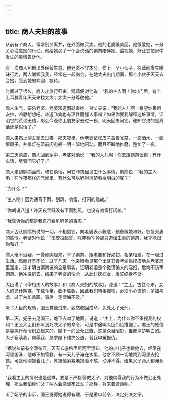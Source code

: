 ```yaml
---
---
---
```

title: 商人夫妇的故事
---




从前有个商人，常常别乡离井，在外面做买卖。他的老婆很美丽，他很爱她，十分关心注意她的行动。他给她买了一个会说话的鹦鹉陪伴她、监视她，好让它把家中发生的事情告诉他。

有一次商人照例出外经营生意，他老婆不守本分，爱上一个小伙子，彼此间发生暧昧行为，两人卿卿我我，经常在一起幽会。在她丈夫出门期间，那个小伙子天天去会她，受到她的欢迎、款待。

时间过了很久，商人才旅行归来，鹦鹉便对他说：“我的主人啊！你出门后，有个土耳其青年天天来找太太；太太十分尊敬他。”

商人生气，要杀老婆。老婆知道鹦鹉害她，对丈夫说：“我的人儿啊！希望你畏惧安拉，冷静想想吧。难道飞禽也有理性而懂人事吗？如果你要我解释这桩事情，证明它的荒谬无稽，那么今晚你上朋友家去过一夜，明天回来问它，便知它说的是真话还是假话了。”

商人果然上朋友家去过夜。那天夜里，他老婆拿张皮子盖着雀笼，一面洒水，一面扇扇子，并拿灯在笼前闪电般一明一暗地闪动，而且不断地推磨，整忙了一夜。

第二天清晨，商人回到家中，老婆对他说：“我的人儿啊！你去跟鹦鹉谈谈；有什么话，尽管问它好了。”

商人走到鹦鹉面前，和它谈话，问它昨夜里发生什么事情。鹦鹉说：“我的主人哟！在昨夜那样的气候里，有什么可以听得清楚看得明白的呢？”

“为什么？”

“主人哟！因为通宵下雨、刮风、响雷、打闪的缘故。”

“你胡说八道！昨天夜里既没有下雨刮风，也没有响雷打闪嘛。”

“我告诉你的都是我自己看见听见的事实。”

商人否认鹦鹉所说的一切，不相信它，向老婆表示歉意，预备跟她和好，恢复夫妻的感情。老婆对他说：“指安拉起誓，除非你宰掉那只造谣生事的鹦鹉，我才能跟你和好。”

商人毫不迟疑，一骨碌爬起来，宰了鹦鹉，跟老婆和好如初，相亲相爱，在一起过生活。然而好景不长，过了几天，他亲眼看见那个土耳其青年偷偷摸摸地从老婆房里溜走，这才明白鹦鹉说的全是事实，证明老婆是个撒谎骗人的淫妇，后悔不该宰鹦鹉。他冲进房去，结果了老婆的性命，从此讨厌妇女，发誓终身不娶。

大臣讲了《宰相夫人的故事》和《商人夫妇的故事》，谏道：“主上，古往今来，女人的诡计阴谋，车载斗量，数不胜数，因此我们待事接物，必须小心谨慎，多加考虑，过于匆忙急躁，事后一定懊悔不及。”

听了大臣的规劝，国王觉悟过来，毅然收回成命，免处太子死刑。

第二天，妃子去见国王，跪下去吻了地面，说道：“主上，为什么你不重视我的权利？王公大臣们都听到处决太子的命令，可是中途叫大臣们给推翻了。君王的威信是靠执行命令树立起来的。陛下一向公允正直，这是众目昭彰，谁都清楚明白的。太子亵渎我，侮辱我，恳求陛下维护公道，替我申冤报仇。

“据说从前有个漂布匠，天天去底格里斯河里漂布，他的小儿子也跟他去，经常在河里游泳，他却不加管教。有一天儿子淹在水里，他才不顾一切地跳到河里去抢救。可是他刚抓着儿子，就被他紧紧地抱着不放，动弹不得，结果父子两人都淹死了。

“我看主上的情况也是这样，要是不严格管教太子，对他侮辱我的行为不做公正处理，那么我怕你们父子两人会像漂布匠父子那样，将来要遭劫呢。”

听了妃子的申诉，国王觉得她说得有理，于是重申前令，决定处决太子。